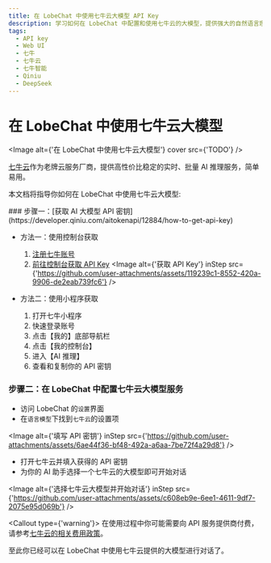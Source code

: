 ```yaml
---
title: 在 LobeChat 中使用七牛云大模型 API Key
description: 学习如何在 LobeChat 中配置和使用七牛云的大模型，提供强大的自然语言理解和生成能力。
tags:
  - API key
  - Web UI
  - 七牛
  - 七牛云
  - 七牛智能
  - Qiniu
  - DeepSeek
---
```


# 在 LobeChat 中使用七牛云大模型

<Image alt={'在 LobeChat 中使用七牛云大模型'} cover src={'TODO'} />

[七牛云](https://www.qiniu.com)作为老牌云服务厂商，提供高性价比稳定的实时、批量 AI 推理服务，简单易用。

本文档将指导你如何在 LobeChat 中使用七牛云大模型:

<Steps>
  ### 步骤一：[获取 AI 大模型 API 密钥](https://developer.qiniu.com/aitokenapi/12884/how-to-get-api-key)

  - 方法一：使用控制台获取
    1. [注册七牛账号](https://s.qiniu.com/umqq6n?ref=developer.qiniu.com\&s_path=%2Faitokenapi%2F12884%2Fhow-to-get-api-key)
    2. [前往控制台获取 API Key](https://portal.qiniu.com/ai-inference/api-key)
    <Image alt={'获取 API Key'} inStep src={'https://github.com/user-attachments/assets/119239c1-8552-420a-9906-de2eab739fc6'} />

  - 方法二：使用小程序获取
    1. 打开七牛小程序
    2. 快速登录账号
    3. 点击【我的】底部导航栏
    4. 点击【我的控制台】
    5. 进入【AI 推理】
    6. 查看和复制你的 API 密钥

  ### 步骤二：在 LobeChat 中配置七牛云大模型服务

  - 访问 LobeChat 的`设置`界面
  - 在`语言模型`下找到`七牛云`的设置项

  <Image alt={'填写 API 密钥'} inStep src={'https://github.com/user-attachments/assets/6ae44f36-bf48-492a-a6aa-7be72f4a29d8'} />

  - 打开七牛云并填入获得的 API 密钥
  - 为你的 AI 助手选择一个七牛云的大模型即可开始对话

  <Image alt={'选择七牛云大模型并开始对话'} inStep src={'https://github.com/user-attachments/assets/c608eb9e-6ee1-4611-9df7-2075e95d069b'} />

  <Callout type={'warning'}>
    在使用过程中你可能需要向 API 服务提供商付费，请参考[七牛云的相关费用政策](https://developer.qiniu.com/aitokenapi/12898/ai-token-api-pricing)。
  </Callout>
</Steps>

至此你已经可以在 LobeChat 中使用七牛云提供的大模型进行对话了。
